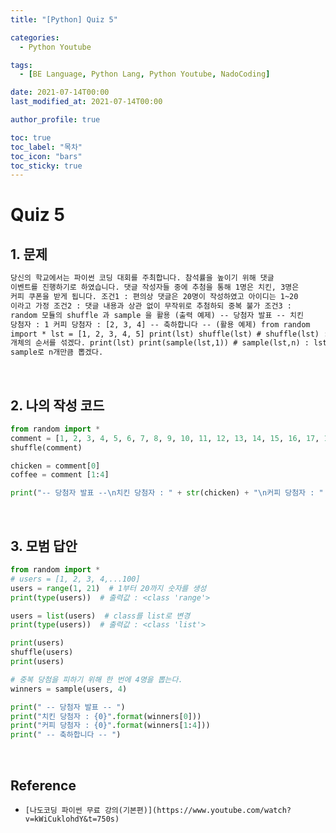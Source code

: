 ```yaml
---
title: "[Python] Quiz 5"

categories:
  - Python Youtube

tags:
  - [BE Language, Python Lang, Python Youtube, NadoCoding]

date: 2021-07-14T00:00
last_modified_at: 2021-07-14T00:00

author_profile: true

toc: true
toc_label: "목차"
toc_icon: "bars"
toc_sticky: true
---
```


# Quiz 5

## 1. 문제

```html
당신의 학교에서는 파이썬 코딩 대회를 주최합니다. 참석률을 높이기 위해 댓글
이벤트를 진행하기로 하였습니다. 댓글 작성자들 중에 추첨을 통해 1명은 치킨, 3명은
커피 쿠폰을 받게 됩니다. 조건1 : 편의상 댓글은 20명이 작성하였고 아이디는 1~20
이라고 가정 조건2 : 댓글 내용과 상관 없이 무작위로 추첨하되 중복 불가 조건3 :
random 모듈의 shuffle 과 sample 을 활용 (출력 예제) -- 당첨자 발표 -- 치킨
당첨자 : 1 커피 당첨자 : [2, 3, 4] -- 축하합니다 -- (활용 예제) from random
import * lst = [1, 2, 3, 4, 5] print(lst) shuffle(lst) # shuffle(lst) : lst 속
개체의 순서를 섞겠다. print(lst) print(sample(lst,1)) # sample(lst,n) : lst에서
sample로 n개만큼 뽑겠다.
```

<br />

## 2. 나의 작성 코드

```python
from random import *
comment = [1, 2, 3, 4, 5, 6, 7, 8, 9, 10, 11, 12, 13, 14, 15, 16, 17, 18, 19, 20]
shuffle(comment)

chicken = comment[0]
coffee = comment [1:4]

print("-- 당첨자 발표 --\n치킨 당첨자 : " + str(chicken) + "\n커피 당첨자 : " + str(coffee))
```

<br />

## 3. 모범 답안

```python
from random import *
# users = [1, 2, 3, 4,...100]
users = range(1, 21)  # 1부터 20까지 숫자를 생성
print(type(users))  # 출력값 : <class 'range'>

users = list(users)  # class를 list로 변경
print(type(users))  # 출력값 : <class 'list'>

print(users)
shuffle(users)
print(users)

# 중복 당첨을 피하기 위해 한 번에 4명을 뽑는다.
winners = sample(users, 4)

print(" -- 당첨자 발표 -- ")
print("치킨 당첨자 : {0}".format(winners[0]))
print("커피 당첨자 : {0}".format(winners[1:4]))
print(" -- 축하합니다 -- ")
```

<br />

## Reference

- `[나도코딩 파이썬 무료 강의(기본편)](https://www.youtube.com/watch?v=kWiCuklohdY&t=750s)`

